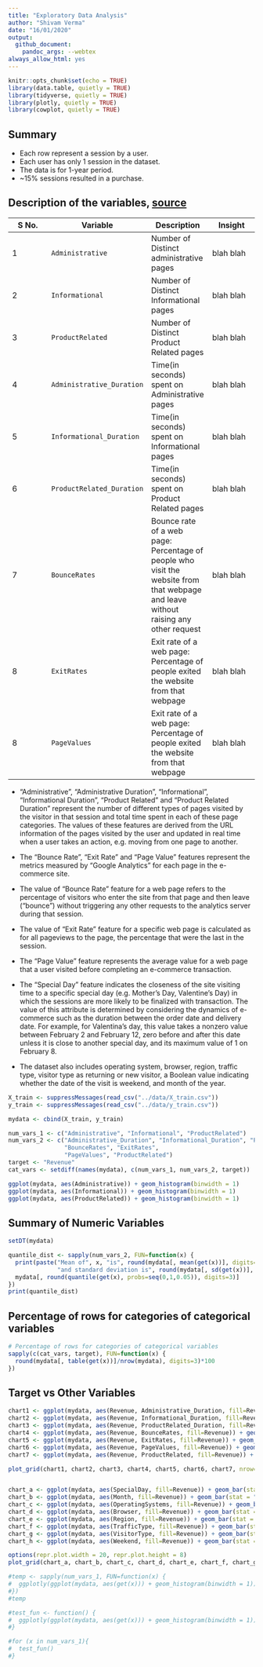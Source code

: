 ```yaml
---
title: "Exploratory Data Analysis"
author: "Shivam Verma"
date: "16/01/2020"
output: 
  github_document:
    pandoc_args: --webtex
always_allow_html: yes
---
```


```r
knitr::opts_chunk$set(echo = TRUE)
library(data.table, quietly = TRUE)
library(tidyverse, quietly = TRUE)
library(plotly, quietly = TRUE)
library(cowplot, quietly = TRUE)

```


## Summary
- Each row represent a session by a user.  
- Each user has only 1 session in the dataset.  
- The data is for 1-year period.  
- ~15% sessions resulted in a purchase.  

## Description of the variables, [source](https://archive.ics.uci.edu/ml/datasets/Online+Shoppers+Purchasing+Intention+Dataset)

| S No. | Variable | Description | Insight |
| ----------- | ----------- | ----------- | ----------- |
| 1 | `Administrative` | Number of Distinct administrative pages | blah blah |
| 2 | `Informational` | Number of Distinct Informational pages | blah blah |
| 3 | `ProductRelated` | Number of Distinct Product Related pages | blah blah |
| 4 | `Administrative_Duration` | Time(in seconds) spent on Administrative pages | blah blah |
| 5 | `Informational_Duration` | Time(in seconds) spent on Informational pages | blah blah |
| 6 | `ProductRelated_Duration` | Time(in seconds) spent on Product Related pages | blah blah |
| 7 | `BounceRates` | Bounce rate of a web page: Percentage of people who visit the website from that webpage and leave without raising any other request | blah blah |
| 8 | `ExitRates` | Exit rate of a web page: Percentage of people exited the website from that webpage | blah blah |
| 8 | `PageValues` | Exit rate of a web page: Percentage of people exited the website from that webpage | blah blah |




- "Administrative", "Administrative Duration", "Informational", "Informational Duration", "Product Related" and "Product Related Duration" represent the number of different types of pages visited by the visitor in that session and total time spent in each of these page categories. The values of these features are derived from the URL information of the pages visited by the user and updated in real time when a user takes an action, e.g. moving from one page to another. 

- The "Bounce Rate", "Exit Rate" and "Page Value" features represent the metrics measured by "Google Analytics" for each page in the e-commerce site. 

- The value of "Bounce Rate" feature for a web page refers to the percentage of visitors who enter the site from that page and then leave ("bounce") without triggering any other requests to the analytics server during that session. 

- The value of "Exit Rate" feature for a specific web page is calculated as for all pageviews to the page, the percentage that were the last in the session. 

- The "Page Value" feature represents the average value for a web page that a user visited before completing an e-commerce transaction. 

- The "Special Day" feature indicates the closeness of the site visiting time to a specific special day (e.g. Mother’s Day, Valentine's Day) in which the sessions are more likely to be finalized with transaction. The value of this attribute is determined by considering the dynamics of e-commerce such as the duration between the order date and delivery date. For example, for Valentina’s day, this value takes a nonzero value between February 2 and February 12, zero before and after this date unless it is close to another special day, and its maximum value of 1 on February 8. 

- The dataset also includes operating system, browser, region, traffic type, visitor type as returning or new visitor, a Boolean value indicating whether the date of the visit is weekend, and month of the year.


```r

X_train <- suppressMessages(read_csv("../data/X_train.csv"))
y_train <- suppressMessages(read_csv("../data/y_train.csv"))

mydata <- cbind(X_train, y_train)

num_vars_1 <- c("Administrative", "Informational", "ProductRelated")
num_vars_2 <- c("Administrative_Duration", "Informational_Duration", "ProductRelated_Duration", 
                "BounceRates", "ExitRates", 
                "PageValues", "ProductRelated")
target <- "Revenue"
cat_vars <- setdiff(names(mydata), c(num_vars_1, num_vars_2, target))

ggplot(mydata, aes(Administrative)) + geom_histogram(binwidth = 1)
ggplot(mydata, aes(Informational)) + geom_histogram(binwidth = 1)
ggplot(mydata, aes(ProductRelated)) + geom_histogram(binwidth = 1)

```

## Summary of Numeric Variables
```r
setDT(mydata)

quantile_dist <- sapply(num_vars_2, FUN=function(x) {
  print(paste("Mean of", x, "is", round(mydata[, mean(get(x))], digits=3), 
              "and standard deviation is", round(mydata[, sd(get(x))], digits=3)))
  mydata[, round(quantile(get(x), probs=seq(0,1,0.05)), digits=3)]
})
print(quantile_dist)

```

## Percentage of rows for categories of categorical variables
```r
# Percentage of rows for categories of categorical variables
sapply(c(cat_vars, target), FUN=function(x) {
  round(mydata[, table(get(x))]/nrow(mydata), digits=3)*100
})

```



## Target vs Other Variables
```r


chart1 <- ggplot(mydata, aes(Revenue, Administrative_Duration, fill=Revenue)) + geom_boxplot()
chart2 <- ggplot(mydata, aes(Revenue, Informational_Duration, fill=Revenue)) + geom_boxplot()
chart3 <- ggplot(mydata, aes(Revenue, ProductRelated_Duration, fill=Revenue)) + geom_boxplot()
chart4 <- ggplot(mydata, aes(Revenue, BounceRates, fill=Revenue)) + geom_boxplot()
chart5 <- ggplot(mydata, aes(Revenue, ExitRates, fill=Revenue)) + geom_boxplot()
chart6 <- ggplot(mydata, aes(Revenue, PageValues, fill=Revenue)) + geom_boxplot()
chart7 <- ggplot(mydata, aes(Revenue, ProductRelated, fill=Revenue)) + geom_boxplot()

plot_grid(chart1, chart2, chart3, chart4, chart5, chart6, chart7, nrow=4)


chart_a <- ggplot(mydata, aes(SpecialDay, fill=Revenue)) + geom_bar(stat = "count", position = "dodge")
chart_b <- ggplot(mydata, aes(Month, fill=Revenue)) + geom_bar(stat = "count", position = "dodge")
chart_c <- ggplot(mydata, aes(OperatingSystems, fill=Revenue)) + geom_bar(stat = "count", position = "dodge")
chart_d <- ggplot(mydata, aes(Browser, fill=Revenue)) + geom_bar(stat = "count", position = "dodge")
chart_e <- ggplot(mydata, aes(Region, fill=Revenue)) + geom_bar(stat = "count", position = "dodge")
chart_f <- ggplot(mydata, aes(TrafficType, fill=Revenue)) + geom_bar(stat = "count", position = "dodge")
chart_g <- ggplot(mydata, aes(VisitorType, fill=Revenue)) + geom_bar(stat = "count", position = "dodge")
chart_h <- ggplot(mydata, aes(Weekend, fill=Revenue)) + geom_bar(stat = "count", position = "dodge")

options(repr.plot.width = 20, repr.plot.height = 8)
plot_grid(chart_a, chart_b, chart_c, chart_d, chart_e, chart_f, chart_g, chart_h, nrow=4)


```














```r
#temp <- sapply(num_vars_1, FUN=function(x) {
#  ggplotly(ggplot(mydata, aes(get(x))) + geom_histogram(binwidth = 1))
#})
#temp

#test_fun <- function() {
#  ggplotly(ggplot(mydata, aes(get(x))) + geom_histogram(binwidth = 1))
#}

#for (x in num_vars_1){
#  test_fun()
#}

```
